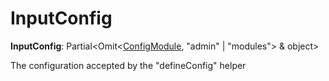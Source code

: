
# InputConfig

 **InputConfig**: Partial&#60;Omit&#60;[ConfigModule](../../interfaces/types.CommonTypes.ConfigModule/page.mdx), "admin" \| "modules"&#62; & object&#62;

The configuration accepted by the "defineConfig" helper
